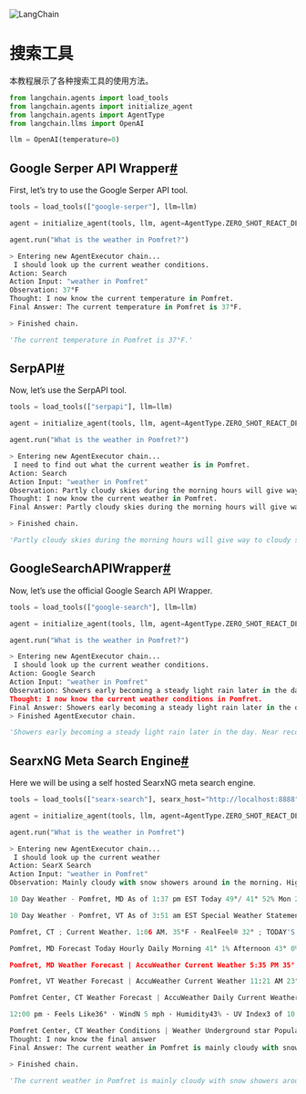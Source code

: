 

<Head>
  <script>
    {
      `(function() {
         var _hmt = _hmt || [];
(function() {
  var hm = document.createElement("script");
  hm.src = "https://hm.baidu.com/hm.js?e60fb290e204e04c5cb6f79b0ac1e697";
  var s = document.getElementsByTagName("script")[0]; 
  s.parentNode.insertBefore(hm, s);
})();
       })();`
    }
  </script>
</Head>

![LangChain](https://pica.zhimg.com/50/v2-56e8bbb52aa271012541c1fe1ceb11a2_r.gif)





搜索工具
=================

本教程展示了各种搜索工具的使用方法。

```python
from langchain.agents import load_tools
from langchain.agents import initialize_agent
from langchain.agents import AgentType
from langchain.llms import OpenAI

```

```python
llm = OpenAI(temperature=0)

```

Google Serper API Wrapper[#](#google-serper-api-wrapper "Permalink to this headline")
-------------------------------------------------------------------------------------

First, let’s try to use the Google Serper API tool.

```python
tools = load_tools(["google-serper"], llm=llm)

```

```python
agent = initialize_agent(tools, llm, agent=AgentType.ZERO_SHOT_REACT_DESCRIPTION, verbose=True)

```

```python
agent.run("What is the weather in Pomfret?")

```

```python
> Entering new AgentExecutor chain...
 I should look up the current weather conditions.
Action: Search
Action Input: "weather in Pomfret"
Observation: 37°F
Thought: I now know the current temperature in Pomfret.
Final Answer: The current temperature in Pomfret is 37°F.

> Finished chain.

```

```python
'The current temperature in Pomfret is 37°F.'

```

SerpAPI[#](#serpapi "Permalink to this headline")
-------------------------------------------------

Now, let’s use the SerpAPI tool.

```python
tools = load_tools(["serpapi"], llm=llm)

```

```python
agent = initialize_agent(tools, llm, agent=AgentType.ZERO_SHOT_REACT_DESCRIPTION, verbose=True)

```

```python
agent.run("What is the weather in Pomfret?")

```

```python
> Entering new AgentExecutor chain...
 I need to find out what the current weather is in Pomfret.
Action: Search
Action Input: "weather in Pomfret"
Observation: Partly cloudy skies during the morning hours will give way to cloudy skies with light rain and snow developing in the afternoon. High 42F. Winds WNW at 10 to 15 ...
Thought: I now know the current weather in Pomfret.
Final Answer: Partly cloudy skies during the morning hours will give way to cloudy skies with light rain and snow developing in the afternoon. High 42F. Winds WNW at 10 to 15 mph.

> Finished chain.

```

```python
'Partly cloudy skies during the morning hours will give way to cloudy skies with light rain and snow developing in the afternoon. High 42F. Winds WNW at 10 to 15 mph.'

```

GoogleSearchAPIWrapper[#](#googlesearchapiwrapper "Permalink to this headline")
-------------------------------------------------------------------------------

Now, let’s use the official Google Search API Wrapper.

```python
tools = load_tools(["google-search"], llm=llm)

```

```python
agent = initialize_agent(tools, llm, agent=AgentType.ZERO_SHOT_REACT_DESCRIPTION, verbose=True)

```

```python
agent.run("What is the weather in Pomfret?")

```

```python
> Entering new AgentExecutor chain...
 I should look up the current weather conditions.
Action: Google Search
Action Input: "weather in Pomfret"
Observation: Showers early becoming a steady light rain later in the day. Near record high temperatures. High around 60F. Winds SW at 10 to 15 mph. Chance of rain 60%. Pomfret, CT Weather Forecast, with current conditions, wind, air quality, and what to expect for the next 3 days. Hourly Weather-Pomfret, CT. As of 12:52 am EST. Special Weather Statement +2 ... Hazardous Weather Conditions. Special Weather Statement ... Pomfret CT. Tonight ... National Digital Forecast Database Maximum Temperature Forecast. Pomfret Center Weather Forecasts. Weather Underground provides local & long-range weather forecasts, weatherreports, maps & tropical weather conditions for ... Pomfret, CT 12 hour by hour weather forecast includes precipitation, temperatures, sky conditions, rain chance, dew-point, relative humidity, wind direction ... North Pomfret Weather Forecasts. Weather Underground provides local & long-range weather forecasts, weatherreports, maps & tropical weather conditions for ... Today's Weather - Pomfret, CT. Dec 31, 2022 4:00 PM. Putnam MS. --. Weather forecast icon. Feels like --. Hi --. Lo --. Pomfret, CT temperature trend for the next 14 Days. Find daytime highs and nighttime lows from TheWeatherNetwork.com. Pomfret, MD Weather Forecast Date: 332 PM EST Wed Dec 28 2022. The area/counties/county of: Charles, including the cites of: St. Charles and Waldorf.
Thought: I now know the current weather conditions in Pomfret.
Final Answer: Showers early becoming a steady light rain later in the day. Near record high temperatures. High around 60F. Winds SW at 10 to 15 mph. Chance of rain 60%.
> Finished AgentExecutor chain.

```

```python
'Showers early becoming a steady light rain later in the day. Near record high temperatures. High around 60F. Winds SW at 10 to 15 mph. Chance of rain 60%.'

```

SearxNG Meta Search Engine[#](#searxng-meta-search-engine "Permalink to this headline")
---------------------------------------------------------------------------------------

Here we will be using a self hosted SearxNG meta search engine.

```python
tools = load_tools(["searx-search"], searx_host="http://localhost:8888", llm=llm)

```

```python
agent = initialize_agent(tools, llm, agent=AgentType.ZERO_SHOT_REACT_DESCRIPTION, verbose=True)

```

```python
agent.run("What is the weather in Pomfret")

```

```python
> Entering new AgentExecutor chain...
 I should look up the current weather
Action: SearX Search
Action Input: "weather in Pomfret"
Observation: Mainly cloudy with snow showers around in the morning. High around 40F. Winds NNW at 5 to 10 mph. Chance of snow 40%. Snow accumulations less than one inch.

10 Day Weather - Pomfret, MD As of 1:37 pm EST Today 49°/ 41° 52% Mon 27 | Day 49° 52% SE 14 mph Cloudy with occasional rain showers. High 49F. Winds SE at 10 to 20 mph. Chance of rain 50%....

10 Day Weather - Pomfret, VT As of 3:51 am EST Special Weather Statement Today 39°/ 32° 37% Wed 01 | Day 39° 37% NE 4 mph Cloudy with snow showers developing for the afternoon. High 39F....

Pomfret, CT ; Current Weather. 1:06 AM. 35°F · RealFeel® 32° ; TODAY'S WEATHER FORECAST. 3/3. 44°Hi. RealFeel® 50° ; TONIGHT'S WEATHER FORECAST. 3/3. 32°Lo.

Pomfret, MD Forecast Today Hourly Daily Morning 41° 1% Afternoon 43° 0% Evening 35° 3% Overnight 34° 2% Don't Miss Finally, Here’s Why We Get More Colds and Flu When It’s Cold Coast-To-Coast...

Pomfret, MD Weather Forecast | AccuWeather Current Weather 5:35 PM 35° F RealFeel® 36° RealFeel Shade™ 36° Air Quality Excellent Wind E 3 mph Wind Gusts 5 mph Cloudy More Details WinterCast...

Pomfret, VT Weather Forecast | AccuWeather Current Weather 11:21 AM 23° F RealFeel® 27° RealFeel Shade™ 25° Air Quality Fair Wind ESE 3 mph Wind Gusts 7 mph Cloudy More Details WinterCast...

Pomfret Center, CT Weather Forecast | AccuWeather Daily Current Weather 6:50 PM 39° F RealFeel® 36° Air Quality Fair Wind NW 6 mph Wind Gusts 16 mph Mostly clear More Details WinterCast...

12:00 pm · Feels Like36° · WindN 5 mph · Humidity43% · UV Index3 of 10 · Cloud Cover65% · Rain Amount0 in ...

Pomfret Center, CT Weather Conditions | Weather Underground star Popular Cities San Francisco, CA 49 °F Clear Manhattan, NY 37 °F Fair Schiller Park, IL (60176) warning39 °F Mostly Cloudy...
Thought: I now know the final answer
Final Answer: The current weather in Pomfret is mainly cloudy with snow showers around in the morning. The temperature is around 40F with winds NNW at 5 to 10 mph. Chance of snow is 40%.

> Finished chain.

```

```python
'The current weather in Pomfret is mainly cloudy with snow showers around in the morning. The temperature is around 40F with winds NNW at 5 to 10 mph. Chance of snow is 40%.'

```

